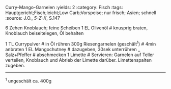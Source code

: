 Curry-Mango-Garnelen
:yields: 2
:category: Fisch
:tags: Hauptgericht;Fisch;leicht;Low Carb;Vorspeise; nur frisch; Asien; schnell
:source: J.O., _5-Z-K_, S.147

6 Zehen Knoblauch; feine Scheiben
1 EL Olivenöl
# knusprig braten, Knoblauch beiseitelegen, Öl behalten

1 TL Currypulver
# in Öl rühren
300g Riesengarnelen (geschält^1^)
# 4min anbraten
1 EL Mangochutney
# dazugeben, 30sek unterrühren
_ Salz+Pfeffer
# abschmecken
1 Limette
# Servieren:
  Garnelen auf Teller verteilen, Knoblauch und Abrieb der Limette darüber.
  Limettenspalten zugeben.

---
^1^ ungeschält ca. 400g
